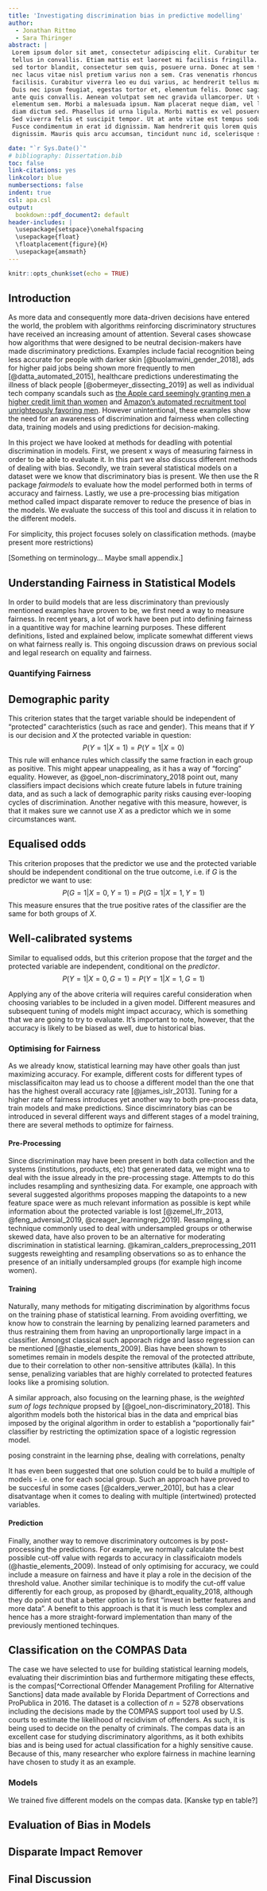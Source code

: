 ```yaml
---
title: 'Investigating discrimination bias in predictive modelling'
author:
  - Jonathan Rittmo
  - Sara Thiringer
abstract: |
 Lorem ipsum dolor sit amet, consectetur adipiscing elit. Curabitur tempor quis
 tellus in convallis. Etiam mattis est laoreet mi facilisis fringilla. Curabitur
 sed tortor blandit, consectetur sem quis, posuere urna. Donec at sem turpis. Ut
 nec lacus vitae nisl pretium varius non a sem. Cras venenatis rhoncus
 facilisis. Curabitur viverra leo eu dui varius, ac hendrerit tellus maximus.
 Duis nec ipsum feugiat, egestas tortor et, elementum felis. Donec sagittis nec
 ante quis convallis. Aenean volutpat sem nec gravida ullamcorper. Ut vestibulum
 elementum sem. Morbi a malesuada ipsum. Nam placerat neque diam, vel lobortis
 diam dictum sed. Phasellus id urna ligula. Morbi mattis ex vel posuere mattis.
 Sed viverra felis et suscipit tempor. Ut at ante vitae est tempus sodales.
 Fusce condimentum in erat id dignissim. Nam hendrerit quis lorem quis
 dignissim. Mauris quis arcu accumsan, tincidunt nunc id, scelerisque sapien.

date: "`r Sys.Date()`"
# bibliography: Dissertation.bib
toc: false
link-citations: yes
linkcolor: blue
numbersections: false
indent: true
csl: apa.csl
output: 
  bookdown::pdf_document2: default
header-includes: |
  \usepackage{setspace}\onehalfspacing
  \usepackage{float}
  \floatplacement{figure}{H}
  \usepackage{amsmath}
---
```


```r
knitr::opts_chunk$set(echo = TRUE)
```

## Introduction

As more data and consequently more data-driven decisions have entered the world,
the problem with algorithms reinforcing discriminatory structures have received
an increasing amount of attention. Several cases showcase how algorithms that
were designed to be neutral decision-makers have made discriminatory
predictions. Examples include facial recognition being less accurate for people
with darker skin [@buolamwini_gender_2018], ads for higher paid jobs being shown more frequently to
men [@datta_automated_2015], healthcare predictions underestimating the illness of black people [@obermeyer_dissecting_2019]
as well as individual tech company scandals such as [the Apple card seemingly
granting men a higher credit limit than women](https://www.washingtonpost.com/business/2019/11/11/apple-card-algorithm-sparks-gender-bias-allegations-against-goldman-sachs/) and [Amazon’s automated
recruitment tool unrighteously favoring men](https://www.reuters.com/article/us-amazon-com-jobs-automation-insight-idUSKCN1MK08G). However unintentional, these
examples show the need for an awareness of discrimination and fairness when
collecting data, training models and using predictions for decision-making.   

In this project we have looked at methods for deadling with potential discrimination in models. First, we present x ways of measuring fairness in order to be able to evaluate it. In this part we also discuss different methods of dealing with bias. Secondly, we train several statistical models on a dataset were we know that discriminatory bias is present. We then use the R package *fairmodels* to evaluate how the model performed both in terms of accuracy and fairness. Lastly, we use a pre-processing bias mitigation method called impact disparate remover to reduce the presence of bias in the models. We evaluate the success of this tool and discuss it in relation to the different models.   

For simplicity, this project focuses solely on classification methods. (maybe present more restrictions)   

[Something on terminology... Maybe small appendix.]  

## Understanding Fairness in Statistical Models

In order to build models that are less discriminatory than previously mentioned examples have proven to be, we first need a way to measure fairness. In recent years, a lot of work have been put into defining fairness in a quantitive way for machine learning purposes. These different definitions, listed and explained below, implicate somewhat different views on what fairness really is. This ongoing discussion draws on previous social and legal research on equality and fairness.

### Quantifying Fairness

## Demographic parity

This criterion states that the target variable should be independent of "protected" carachteristics (such as race and gender). This means that if $Y$ is our decision and $X$ the protected variable in question:
$$
P(Y=1 | X=1) = P(Y=1 | X=0)
$$
This rule will enhance rules which classify the same fraction in each group as positive. This might appear unappealing, as it has a way of "forcing" equality. However, as @goel_non-discriminatory_2018 point out, many classifiers impact decisions which create future labels in future training data, and as such a lack of demographic parity risks causing ever-looping cycles of discrimination. Another negative with this measure, however, is that it makes sure we cannot use $X$ as a predictor which we in some circumstances want. 

## Equalised odds

This criterion proposes that the predictor we use and the
protected variable should be independent conditional on the true outcome, i.e.
if $G$ is the predictor we want to use:
$$
P(G=1|X=0, Y=1) = P(G=1|X=1, Y=1)
$$
This measure ensures that the true positive rates of the classifier are the same for both groups of $X$.

## Well-calibrated systems

Similar to equalised odds, but this criterion propose that the *target*
and the protected variable are independent, conditional on the *predictor*.
$$
P(Y=1|X=0, G=1) = P(Y=1|X=1, G=1)
$$

Applying any of the above criteria will requires careful consideration when
choosing variables to be included in a given model. Different measures and subsequent tuning of models might impact accuracy, which is something that we are going to try to evaluate. It's important to note, however, that the accuracy is likely to be biased as well, due to historical bias.

### Optimising for Fairness

As we already know, statistical learning may have other goals than just maximizing accuracy. For example, different costs for different types of misclassificaiton may lead us to choose a different model than the one that has the highest overall accuracy rate [@james_islr_2013]. Tuning for a higher rate of fairness introduces yet another way to both pre-process data, train models and make predictions. Since discimrinatory bias can be introduced in several different ways and different stages of a model training, there are several methods to optimize for fairness.

#### Pre-Processing

Since discrimination may have been present in both data collection and the systems (institutions, products, etc) that generated data, we might wna to deal with the issue already in the pre-processing stage. Attempts to do this includes resampling and synthesizing data. For example, one approach with several suggested algorithms proposes mapping the datapoints to a new feature space were as much relevant information as possible is kept while information about the protected variable is lost [@zemel_lfr_2013, @feng_adversial_2019, @creager_learningrep_2019]. Resampling, a technique commonly used to deal with undersampled groups or otherwise skewed data, have also proven to be an alternative for moderating discrimination in statistical learning. @kamiran_calders_preprocessing_2011 suggests reweighting and resampling observations so as to enhance the presence of an initially undersampled groups (for example high income women). 

#### Training

Naturally, many methods for mitigating discrimination by algorithms focus on the training phase of statistical learning. From avoiding overfitting, we know how to constrain the learning by penalizing learned parameters and thus restraining them from having an unproportionally large impact in a classifier. Amongst classical such apporach ridge and lasso regression can be mentioned [@hastie_elements_2009]. Bias have been shown to sometimes remain in models despite the removal of the protected attribute, due to their correlation to other non-sensitive attributes (källa). In this sense, penalizing variables that are highly correlated to protected features looks like a promising solution. 

A similar approach, also focusing on the learning phase, is the *weighted sum of logs technique* propsed by [@goel_non-discriminatory_2018]. This algorithm models both the historical bias in the data and emprical bias imposed by the original algorithm in order to establish a "poportionally fair" classifier by restricting the optimization space of a logistic regression model. 

posing constraint in the learning phse, dealing with correlations, penalty

It has even been suggested that one solution could be to build a multiple of models - i.e. one for each social group. Such an approach have proved to be succesful in some cases [@calders_verwer_2010], but has a clear disatvantage when it comes to dealing with multiple (intertwined) protected variables. 

#### Prediction

Finally, another way to remove discriminatory outcomes is by post-processing the predictions. For example, we normally calculate the best possible cut-off value with regards to accuracy in classificaiotn models (@hastie_elements_2009). Instead of only optimising for accuracy, we could include a measure on fairness and have it play a role in the decision of the threshold value. Another similar techinique is to modify the cut-off value differently for each group, as proposed by @hardt_equality_2018, although they do point out that a better option is to first "invest in better features and more data". A benefit to this approach is that it is much less complex and hence has a more straight-forward implementation than many of the previously mentioned techinques.

## Classification on the COMPAS Data

The case we have selected to use for building statistical learning models, evaluating their discrimintion bias and furthermore mitigating these effects, is the compas[^Correctional Offender Management Profiling for Alternative Sanctions] data made available by Florida Department of Corrections and ProPublica in 2016. The dataset is a collection of $n = 5278$ observations including the decisions made by the COMPAS support tool used by U.S. courts to estimate the likelihood of recidivism of offenders. As such, it is being used to decide on the penalty of criminals. The compas data is an excellent case for studying discriminatory algorithms, as it both exhibits bias and is being used for actual classification for a highly sensitive cause. Because of this, many researcher who explore fairness in machine learning have chosen to study it as an example.  

### Models

We trained five different models on the compas data. [Kanske typ en table?]

## Evaluation of Bias in Models

## Disparate Impact Remover

## Final Discussion
